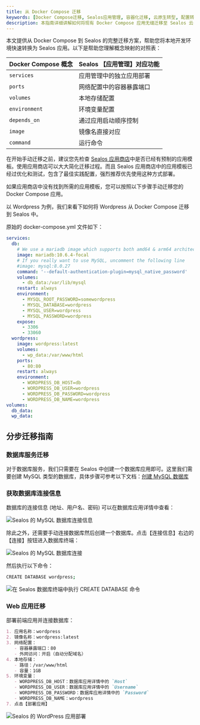 ```yaml
---
title: 从 Docker Compose 迁移
keywords: [Docker Compose迁移, Sealos应用管理, 容器化迁移, 云原生转型, 配置转换, 持久化存储迁移, 多服务部署, 环境变量配置]
description: 本指南详细讲解如何将现有 Docker Compose 应用无缝迁移至 Sealos 云平台，实现从单机编排到云原生的平滑过渡，涵盖服务配置、网络设置等完整流程。
---
```


本文提供从 Docker Compose 到 Sealos 的完整迁移方案，帮助您将本地开发环境快速转换为 Sealos 应用。以下是帮助您理解概念映射的对照表：

| Docker Compose 概念       | Sealos 【应用管理】对应功能               |
|--------------------------|------------------------------|
| `services`               | 应用管理中的独立应用部署       |
| `ports`                  | 网络配置中的容器暴露端口           |
| `volumes`                | 本地存储配置                 |
| `environment`            | 环境变量配置                   |
| `depends_on`             | 通过应用启动顺序控制           |
| `image`                  | 镜像名直接对应               |
| `command`                | 运行命令                   |

在开始手动迁移之前，建议您先检查 [Sealos 应用商店](/docs/guides/app-store)中是否已经有预制的应用模板。使用应用商店可以大大简化迁移过程。而且 Sealos 应用商店中的应用模板已经过优化和测试，包含了最佳实践配置，强烈推荐优先使用这种方式部署。

如果应用商店中没有找到所需的应用模板，您可以按照以下步骤手动迁移您的 Docker Compose 应用。

以 Wordpress 为例，我们来看下如何将 Wordpress 从 Docker Compose 迁移到 Sealos 中。

原始的 docker-compose.yml 文件如下：

```yaml title="docker-compose.yml"
services:
  db:
    # We use a mariadb image which supports both amd64 & arm64 architecture
    image: mariadb:10.6.4-focal
    # If you really want to use MySQL, uncomment the following line
    #image: mysql:8.0.27
    command: '--default-authentication-plugin=mysql_native_password'
    volumes:
      - db_data:/var/lib/mysql
    restart: always
    environment:
      - MYSQL_ROOT_PASSWORD=somewordpress
      - MYSQL_DATABASE=wordpress
      - MYSQL_USER=wordpress
      - MYSQL_PASSWORD=wordpress
    expose:
      - 3306
      - 33060
  wordpress:
    image: wordpress:latest
    volumes:
      - wp_data:/var/www/html
    ports:
      - 80:80
    restart: always
    environment:
      - WORDPRESS_DB_HOST=db
      - WORDPRESS_DB_USER=wordpress
      - WORDPRESS_DB_PASSWORD=wordpress
      - WORDPRESS_DB_NAME=wordpress
volumes:
  db_data:
  wp_data:
```

## 分步迁移指南

<div className='steps [&_h3]:step'>

### 数据库服务迁移

对于数据库服务，我们只需要在 Sealos 中创建一个数据库应用即可。这里我们需要创建 MySQL 类型的数据库，具体步骤可参考以下文档：[创建 MySQL 数据库](/docs/guides/databases/mysql)

### 获取数据库连接信息

数据库的连接信息 (地址、用户名、密码) 可以在数据库应用详情中查看：

![Sealos 的 MySQL 数据库连接信息](./images/sealos-mysql-connection-info.zh-cn.png)

除此之外，还需要手动连接数据库然后创建一个数据库。点击【连接信息】右边的【连接】按钮进入数据库终端：

![Sealos 的 MySQL 数据库连接](./images/sealos-mysql-connection.zh-cn.png)

然后执行以下命令：

```bash
CREATE DATABASE wordpress;
```

![在 Sealos 数据库终端中执行 CREATE DATABASE 命令](./images/sealos-mysql-terminal-create-command.zh-cn.png)

### Web 应用迁移

部署前端应用并连接数据库：

```markdown
1. 应用名称：wordpress
2. 镜像名称：wordpress:latest
3. 网络配置：
   - 容器暴露端口：80
   - 外网访问：开启（自动分配域名）
4. 本地存储：
   - 路径：/var/www/html
   - 容量：1GB
5. 环境变量：
   - WORDPRESS_DB_HOST：数据库应用详情中的 `Host`
   - WORDPRESS_DB_USER：数据库应用详情中的 `Username`
   - WORDPRESS_DB_PASSWORD：数据库应用详情中的 `Password`
   - WORDPRESS_DB_NAME：wordpress
7. 点击【部署应用】
```

![Sealos 的 WordPress 应用部署](./images/sealos-wordpress-deploy.zh-cn.png)

</div>